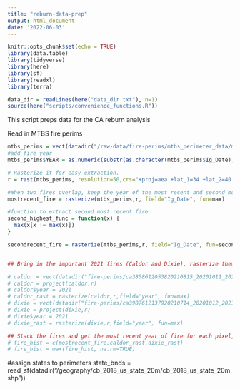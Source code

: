 ```yaml
---
title: "reburn-data-prep"
output: html_document
date: '2022-06-03'
---
```


```r
knitr::opts_chunk$set(echo = TRUE)
library(data.table)
library(tidyverse)
library(here)
library(sf)
library(readxl)
library(terra)

data_dir = readLines(here("data_dir.txt"), n=1)
source(here("scripts/convenience_functions.R"))

```

This script preps data for the CA reburn analysis

Read in MTBS fire perims
```r
mtbs_perims = vect(datadir("/raw-data/fire-perims/mtbs_perimeter_data/mtbs_perims_DD.shp"))
#add fire year
mtbs_perims$YEAR = as.numeric(substr(as.character(mtbs_perims$Ig_Date), 1,4)) 

# Rasterize it for easy extraction. 
r = rast(mtbs_perims, resolution=50,crs="+proj=aea +lat_1=34 +lat_2=40.5 +lat_0=0 +lon_0=-120 +x_0=0 +y_0=-4000000 +ellps=GRS80 +towgs84=0,0,0,0,0,0,0 +units=m +no_defs")

#When two fires overlap, keep the year of the most recent and second most recent
mostrecent_fire = rasterize(mtbs_perims,r, field="Ig_Date", fun=max)

#function to extract second most recent fire 
second_highest_func = function(x) {
  max(x[x != max(x)])    
}

secondrecent_fire = rasterize(mtbs_perims,r, field="Ig_Date", fun=second_highest_func)


## Bring in the important 2021 fires (Caldor and Dixie), rasterize them too

# caldor = vect(datadir("fire-perims/ca3858612053820210815_20201011_20211016_ravg_data/ca3858612053820210815_20201011_20211016/CA3858612053820210815.kml"))
# caldor = project(caldor,r)
# caldor$year = 2021
# caldor_rast = rasterize(caldor,r,field="year", fun=max)
# dixie = vect(datadir("fire-perims/ca3987612137920210714_20201012_20211015_ravg_data/ca3987612137920210714_20201012_20211015/CA3987612137920210714.kml"))
# dixie = project(dixie,r)
# dixie$year = 2021
# dixie_rast = rasterize(dixie,r,field="year", fun=max)

## Stack the fires and get the most recent year of fire for each pixel, accounting for 2021 fires too
# fire_hist = c(mostrecent_fire,caldor_rast,dixie_rast)
# fire_hist = max(fire_hist, na.rm=TRUE)
```

#assign states to perimeters
state_bnds = read_sf(datadir("/geography/cb_2018_us_state_20m/cb_2018_us_state_20m.shp"))
